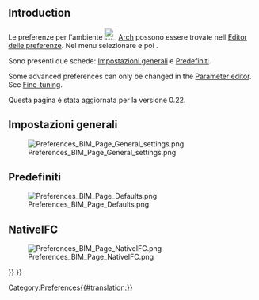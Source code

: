<languages/>

<div class="mw-translate-fuzzy">
{{Docnav
|[[Arch_ToggleSubs/it|Attiva o Disattiva i sotto-componenti]]
|[[Arch_IFC/it|IFC]]
|[[Arch_Workbench/it|Arch]]
|IconL=Arch_ToggleSubs.svg
|IconR=
|IconC=Workbench_Arch.svg
}}
</div>

{{TOCright}}

== Introduction ==

<div class="mw-translate-fuzzy">
Le preferenze per l'ambiente [[Image:Workbench_Arch.svg|24px|link=Arch_Workbench]] [[Arch_Workbench|Arch]] possono essere trovate nell'[[Preferences_Editor/it|Editor delle preferenze]]. Nel menu selezionare {{MenuCommand|Modifica → Preferenze...}} e poi {{MenuCommand|Arch}}.
</div>

<div class="mw-translate-fuzzy">
Sono presenti due schede: [[#Impostazioni_generali|Impostazioni generali]] e [[#Predefiniti|Predefiniti]].
</div>

Some advanced preferences can only be changed in the [[Std_DlgParameter|Parameter editor]]. See [[Fine-tuning#BIM_Workbench|Fine-tuning]].

<div class="mw-translate-fuzzy">
Questa pagina è stata aggiornata per la versione 0.22.
</div>

<span id="General_settings"></span>
==Impostazioni generali==

[[Image:Preferences_BIM_Page_General_settings.png]]

<span id="Defaults"></span>
==Predefiniti==

[[Image:Preferences_BIM_Page_Defaults.png]]

== NativeIFC ==

[[Image:Preferences_BIM_Page_NativeIFC.png]]


<div class="mw-translate-fuzzy">
{{Docnav
|[[Arch_ToggleSubs/it|Attiva o Disattiva i sotto-componenti]]
|[[Arch_IFC/it|IFC]]
|[[Arch_Workbench/it|Arch]]
|IconL=Arch_ToggleSubs.svg
|IconR=
|IconC=Workbench_Arch.svg
}}
</div>

{{BIM_Tools_navi{{#translation:}}}}
{{Userdocnavi{{#translation:}}}}
[[Category:Preferences{{#translation:}}]]